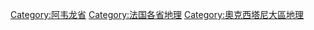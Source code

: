 [[Category:阿韦龙省|Category:阿韦龙省]]
[[Category:法国各省地理|Category:法国各省地理]]
[[Category:奧克西塔尼大區地理|Category:奧克西塔尼大區地理]]